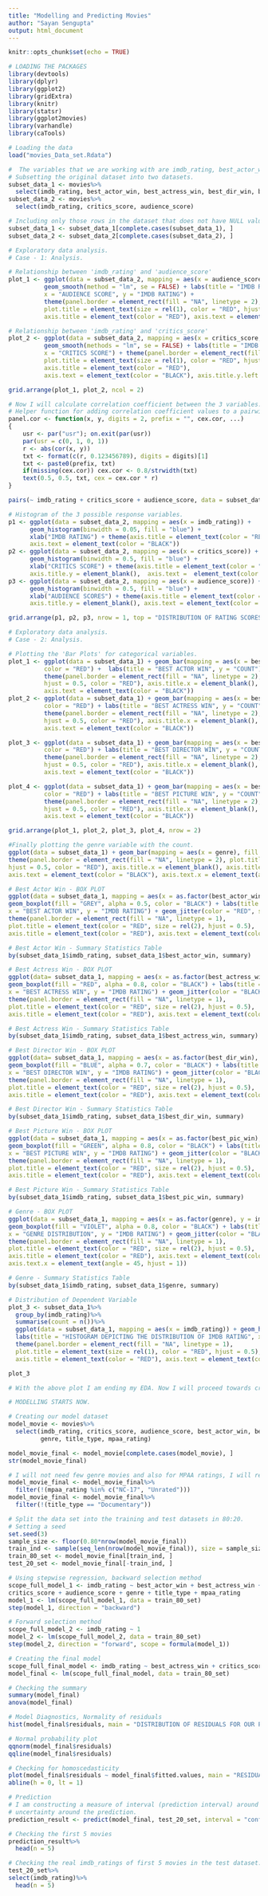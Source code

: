 ---
title: "Modelling and Predicting Movies"
author: "Sayan Sengupta"
output: html_document
---

```{r setup, include=FALSE}
knitr::opts_chunk$set(echo = TRUE)
```

```{r}
# LOADING THE PACKAGES
library(devtools)
library(dplyr)
library(ggplot2)
library(gridExtra)
library(knitr)
library(statsr)
library(ggplot2movies)
library(varhandle)
library(caTools)
```


```{r}
# Loading the data
load("movies_Data_set.Rdata")

#  The variables that we are working with are imdb_rating, best_actor_win, best_actress_win, best_dir_win, best_pic_win (in case of 1st case analysis), critics_score and audience_score. 
# Subsetting the original dataset into two datasets.
subset_data_1 <- movies%>%
  select(imdb_rating, best_actor_win, best_actress_win, best_dir_win, best_pic_win, genre)
subset_data_2 <- movies%>%
  select(imdb_rating, critics_score, audience_score)

# Including only those rows in the dataset that does not have NULL values.
subset_data_1 <- subset_data_1[complete.cases(subset_data_1), ]   
subset_data_2 <- subset_data_2[complete.cases(subset_data_2), ]
```


```{r}
# Exploratory data analysis.
# Case - 1: Analysis.
```

```{r}
# Relationship between 'imdb_rating' and 'audience_score'
plot_1 <- ggplot(data = subset_data_2, mapping = aes(x = audience_score, y = imdb_rating)) + geom_point() + 
          geom_smooth(method = "lm", se = FALSE) + labs(title = "IMDB RATING VS AUDIENCE SCORE",
          x = "AUDIENCE SCORE", y = "IMDB RATING") + 
          theme(panel.border = element_rect(fill = "NA", linetype = 2), 
          plot.title = element_text(size = rel(1), color = "RED", hjust = 0.5), 
          axis.title = element_text(color = "RED"), axis.text = element_text(color = "BLACK"))

# Relationship between 'imdb_rating' and 'critics_score'
plot_2 <- ggplot(data = subset_data_2, mapping = aes(x = critics_score, y = imdb_rating)) + geom_point() + 
          geom_smooth(methods = "lm", se = FALSE) + labs(title = "IMDB RATING VS CRITICS SCORE", 
          x = "CRITICS SCORE") + theme(panel.border = element_rect(fill = "NA", linetype = 2), 
          plot.title = element_text(size = rel(1), color = "RED", hjust = 0.5),
          axis.title = element_text(color = "RED"), 
          axis.text = element_text(color = "BLACK"), axis.title.y.left = element_blank())

grid.arrange(plot_1, plot_2, ncol = 2)

# Now I will calculate correlation coefficient between the 3 variables.
# Helper function for adding correlation coefficient values to a pairwise plot 
panel.cor <- function(x, y, digits = 2, prefix = "", cex.cor, ...)
{
    usr <- par("usr"); on.exit(par(usr))
    par(usr = c(0, 1, 0, 1))
    r <- abs(cor(x, y))
    txt <- format(c(r, 0.123456789), digits = digits)[1]
    txt <- paste0(prefix, txt)
    if(missing(cex.cor)) cex.cor <- 0.8/strwidth(txt)
    text(0.5, 0.5, txt, cex = cex.cor * r)
}

pairs(~ imdb_rating + critics_score + audience_score, data = subset_data_2, lower.panel = panel.smooth, upper.panel = panel.cor)

# Histogram of the 3 possible response variables.
p1 <- ggplot(data = subset_data_2, mapping = aes(x = imdb_rating)) + 
      geom_histogram(binwidth = 0.05, fill = "blue") +
      xlab("IMDB RATING") + theme(axis.title = element_text(color = "RED"),
      axis.text = element_text(color = "BLACK"))
p2 <- ggplot(data = subset_data_2, mapping = aes(x = critics_score)) + 
      geom_histogram(binwidth = 0.5, fill = "blue") +
      xlab("CRITICS SCORE") + theme(axis.title = element_text(color = "RED"),
      axis.title.y = element_blank(),  axis.text =  element_text(color = "BLACK"))
p3 <- ggplot(data = subset_data_2, mapping = aes(x = audience_score)) + 
      geom_histogram(binwidth = 0.5, fill = "blue") +
      xlab("AUDIENCE SCORES") + theme(axis.title = element_text(color = "RED"),
      axis.title.y = element_blank(), axis.text = element_text(color = "BLACK"))

grid.arrange(p1, p2, p3, nrow = 1, top = "DISTRIBUTION OF RATING SCORES")
```


```{r}
# Exploratory data analysis.
# Case - 2: Analysis.
```

```{r}
# Plotting the 'Bar Plots' for categorical variables.
plot_1 <- ggplot(data = subset_data_1) + geom_bar(mapping = aes(x = best_actor_win), fill = "BLACK", 
          color = "RED") +  labs(title = "BEST ACTOR WIN", y = "COUNT") + 
          theme(panel.border = element_rect(fill = "NA", linetype = 2), plot.title = element_text(size = rel(2), 
          hjust = 0.5, color = "RED"), axis.title.x = element_blank(), axis.title = element_text(color = "RED"), 
          axis.text = element_text(color = "BLACK"))                                                                                                                               
plot_2 <- ggplot(data = subset_data_1) + geom_bar(mapping = aes(x = best_actress_win), fill = "BLACK", 
          color = "RED") + labs(title = "BEST ACTRESS WIN", y = "COUNT") + 
          theme(panel.border = element_rect(fill = "NA", linetype = 2), plot.title = element_text(size = rel(2), 
          hjust = 0.5, color = "RED"), axis.title.x = element_blank(), axis.title = element_text(color = "RED"), 
          axis.text = element_text(color = "BLACK"))   

plot_3 <- ggplot(data = subset_data_1) + geom_bar(mapping = aes(x = best_dir_win), fill = "BLACK", 
          color = "RED") + labs(title = "BEST DIRECTOR WIN", y = "COUNT") + 
          theme(panel.border = element_rect(fill = "NA", linetype = 2), plot.title = element_text(size = rel(2), 
          hjust = 0.5, color = "RED"), axis.title.x = element_blank(), axis.title = element_text(color = "RED"),
          axis.text = element_text(color = "BLACK"))

plot_4 <- ggplot(data = subset_data_1) + geom_bar(mapping = aes(x = best_pic_win), fill = "BLACK",
          color = "RED") + labs(title = "BEST PICTURE WIN", y = "COUNT") + 
          theme(panel.border = element_rect(fill = "NA", linetype = 2), plot.title = element_text(size = rel(2), 
          hjust = 0.5, color = "RED"), axis.title.x = element_blank(), axis.title = element_text(color = "RED"),
          axis.text = element_text(color = "BLACK"))

grid.arrange(plot_1, plot_2, plot_3, plot_4, nrow = 2)

#Finally plotting the genre variable with the count.
ggplot(data = subset_data_1) + geom_bar(mapping = aes(x = genre), fill = "BLACK", color = "RED") + labs(title = "GENRE OF RESPECTIVE MOVIES", y = "COUNT") + 
theme(panel.border = element_rect(fill = "NA", linetype = 2), plot.title = element_text(size = rel(2), 
hjust = 0.5, color = "RED"), axis.title.x = element_blank(), axis.title = element_text(color = "RED"),
axis.text = element_text(color = "BLACK"), axis.text.x = element_text(angle = 45, hjust = 1))
```

```{r}
# Best Actor Win - BOX PLOT
ggplot(data = subset_data_1, mapping = aes(x = as.factor(best_actor_win), y = imdb_rating)) + 
geom_boxplot(fill = "GREY", alpha = 0.5, color = "BLACK") + labs(title = "IMDB RATING VS BEST ACTOR WIN", 
x = "BEST ACTOR WIN", y = "IMDB RATING") + geom_jitter(color = "RED", size = 0.7, alpha = 0.5) + 
theme(panel.border = element_rect(fill = "NA", linetype = 1), 
plot.title = element_text(color = "RED", size = rel(2), hjust = 0.5), 
axis.title = element_text(color = "RED"), axis.text = element_text(color = "BLACK"))

# Best Actor Win - Summary Statistics Table
by(subset_data_1$imdb_rating, subset_data_1$best_actor_win, summary)
```

```{r}
# Best Actress Win - BOX PLOT
ggplot(data= subset_data_1, mapping = aes(x = as.factor(best_actress_win), y = imdb_rating)) + 
geom_boxplot(fill = "RED", alpha = 0.8, color = "BLACK") + labs(title = "IMDB RATING VS BEST ACTRESS WIN", 
x = "BEST ACTRESS WIN", y = "IMDB RATING") + geom_jitter(color = "BLACK", size = 0.7, alpha = 0.7) + 
theme(panel.border = element_rect(fill = "NA", linetype = 1), 
plot.title = element_text(color = "RED", size = rel(2), hjust = 0.5), 
axis.title = element_text(color = "RED"), axis.text = element_text(color = "BLACK"))

# Best Actress Win - Summary Statistics Table
by(subset_data_1$imdb_rating, subset_data_1$best_actress_win, summary)
```

```{r}
# Best Director Win - BOX PLOT
ggplot(data= subset_data_1, mapping = aes(x = as.factor(best_dir_win), y = imdb_rating)) + 
geom_boxplot(fill = "BLUE", alpha = 0.7, color = "BLACK") + labs(title = "IMDB RATING VS BEST DIRECTOR WIN", 
x = "BEST DIRECTOR WIN", y = "IMDB RATING") + geom_jitter(color = "BLACK", size = 0.7, alpha = 0.8) + 
theme(panel.border = element_rect(fill = "NA", linetype = 1), 
plot.title = element_text(color = "RED", size = rel(2), hjust = 0.5), 
axis.title = element_text(color = "RED"), axis.text = element_text(color = "BLACK"))

# Best Director Win - Summary Statistics Table
by(subset_data_1$imdb_rating, subset_data_1$best_dir_win, summary)
```

```{r}
# Best Picture Win - BOX PLOT
ggplot(data = subset_data_1, mapping = aes(x = as.factor(best_pic_win), y = imdb_rating)) + 
geom_boxplot(fill = "GREEN", alpha = 0.8, color = "BLACK") + labs(title = "IMDB RATING VS BEST PICTURE WIN",
x = "BEST PICTURE WIN", y = "IMDB RATING") + geom_jitter(color = "BLACK", size = 0.9, alha = 0.9) + 
theme(panel.border = element_rect(fill = "NA", linetype = 1), 
plot.title = element_text(color = "RED", size = rel(2), hjust = 0.5), 
axis.title = element_text(color = "RED"), axis.text = element_text(color = "BLACK"))

# Best Picture Win - Summary Statistics Table
by(subset_data_1$imdb_rating, subset_data_1$best_pic_win, summary)
```

```{r}
# Genre - BOX PLOT
ggplot(data = subset_data_1, mapping = aes(x = as.factor(genre), y = imdb_rating)) + 
geom_boxplot(fill = "VIOLET", alpha = 0.8, color = "BLACK") + labs(title = "IMDB RATING VS GENRE",
x = "GENRE DISTRIBUTION", y = "IMDB RATING") + geom_jitter(color = "BLACK", size = 0.9, alha = 0.7) + 
theme(panel.border = element_rect(fill = "NA", linetype = 1), 
plot.title = element_text(color = "RED", size = rel(2), hjust = 0.5), 
axis.title = element_text(color = "RED"), axis.text = element_text(color = "BLACK"), 
axis.text.x = element_text(angle = 45, hjust = 1))

# Genre - Summary Statistics Table
by(subset_data_1$imdb_rating, subset_data_1$genre, summary)
```


```{r}
# Distribution of Dependent Variable
plot_3 <- subset_data_1%>%
  group_by(imdb_rating)%>%
  summarise(count = n())%>%
  ggplot(data = subset_data_1, mapping = aes(x = imdb_rating)) + geom_histogram(binwidth = 0.05) +
  labs(title = "HISTOGRAM DEPICTING THE DISTRIBUTION OF IMDB RATING", x = "IMDB RATING", y = "COUNT") + 
  theme(panel.border = element_rect(fill = "NA", linetype = 1),
  plot.title = element_text(size = rel(1), color = "RED", hjust = 0.5), 
  axis.title = element_text(color = "RED"), axis.text = element_text(color = "BLACK"))

plot_3

# With the above plot I am ending my EDA. Now I will proceed towards creating a MODEL for my dataset.
```


```{r}
# MODELLING STARTS NOW.
```

```{r}
# Creating our model dataset
model_movie <- movies%>%
  select(imdb_rating, critics_score, audience_score, best_actor_win, best_actress_win, best_dir_win, best_pic_win,
         genre, title_type, mpaa_rating)

model_movie_final <- model_movie[complete.cases(model_movie), ]
str(model_movie_final)

# I will not need few genre movies and also for MPAA ratings, I will remove the NC-17 and unrated movies.
model_movie_final <- model_movie_final%>%
  filter(!(mpaa_rating %in% c("NC-17", "Unrated")))
model_movie_final <- model_movie_final%>%
  filter(!(title_type == "Documentary"))
```

```{r}
# Split the data set into the training and test datasets in 80:20. 
# Setting a seed
set.seed(3)
sample_size <- floor(0.80*nrow(model_movie_final))
train_ind <- sample(seq_len(nrow(model_movie_final)), size = sample_size)
train_80_set <- model_movie_final[train_ind, ]
test_20_set <- model_movie_final[-train_ind, ]

# Using stepwise regression, backward selection method
scope_full_model_1 <- imdb_rating ~ best_actor_win + best_actress_win + best_dir_win + best_pic_win + 
critics_score + audience_score + genre + title_type + mpaa_rating
model_1 <- lm(scope_full_model_1, data = train_80_set)
step(model_1, direction = "backward")

# Forward selection method
scope_full_model_2 <- imdb_rating ~ 1
model_2 <- lm(scope_full_model_2, data = train_80_set)
step(model_2, direction = "forward", scope = formula(model_1))
```

```{r}
# Creating the final model
scope_full_final_model <- imdb_rating ~ best_actress_win + critics_score + audience_score + genre
model_final <- lm(scope_full_final_model, data = train_80_set)

# Checking the summary
summary(model_final)
anova(model_final)
```

```{r}
# Model Diagnostics, Normality of residuals
hist(model_final$residuals, main = "DISTRIBUTION OF RESIDUALS FOR OUR PARSIMONIOUS MODEL", xlab = "MODEL RESIDUALS", ylab = "FREQUENCY COUNTS")

# Normal probability plot
qqnorm(model_final$residuals)
qqline(model_final$residuals)

# Checking for homoscedasticity
plot(model_final$residuals ~ model_final$fitted.values, main = "RESIDUALS VS FITTED VALUE OF RESPONSE VARIABLE", xlab = "FITTED VALUES - imdb_rating", ylab = "RESIDUALS")
abline(h = 0, lt = 1)
```

```{r}
# Prediction
# I am constructing a measure of interval (prediction interval) around the prediction, which will provide a measure of
# uncertainty around the prediction. 
prediction_result <- predict(model_final, test_20_set, interval = "confidence", level = 0.95)

# Checking the first 5 movies
prediction_result%>%
  head(n = 5)

# Checking the real imdb_ratings of first 5 movies in the test dataset.
test_20_set%>%
select(imdb_rating)%>%
  head(n = 5)
```









